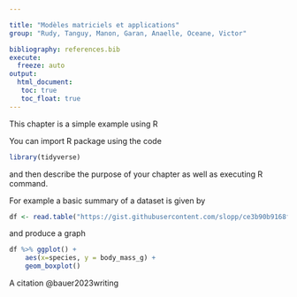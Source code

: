 ```yaml
---

title: "Modèles matriciels et applications"
group: "Rudy, Tanguy, Manon, Garan, Anaelle, Oceane, Victor" 

bibliography: references.bib
execute: 
  freeze: auto
output: 
  html_document:
   toc: true
   toc_float: true
---
```


This chapter is a simple example using R

You can import R package using the code

```r
library(tidyverse)
```


and then describe the purpose of your chapter as well as executing R command.


For example a basic summary of a dataset is given by 

```r
df <- read.table("https://gist.githubusercontent.com/slopp/ce3b90b9168f2f921784de84fa445651/raw/4ecf3041f0ed4913e7c230758733948bc561f434/penguins.csv", sep = "," , header = TRUE)
```

and produce a graph

```r
df %>% ggplot() +
	aes(x=species, y = body_mass_g) +
	geom_boxplot()  
```


A citation @bauer2023writing
